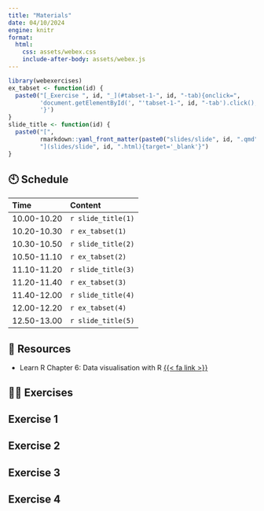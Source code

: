```yaml
---
title: "Materials"
date: 04/10/2024
engine: knitr
format: 
  html:
    css: assets/webex.css
    include-after-body: assets/webex.js
---
```


```r
library(webexercises)
ex_tabset <- function(id) {
  paste0("[_Exercise ", id, "_](#tabset-1-", id, "-tab){onclick=",
         'document.getElementById(', "'tabset-1-", id, "-tab').click();",
         '}')
}
slide_title <- function(id) {
  paste0("[", 
         rmarkdown::yaml_front_matter(paste0("slides/slide", id, ".qmd"))$title,
         "](slides/slide", id, ".html){target='_blank'}")
}
```


## 🕙 Schedule


Time | Content 
:-----------|:-----------------|
10.00-10.20 | `r slide_title(1)` |     
10.20-10.30 | `r ex_tabset(1)` |     
10.30-10.50 | `r slide_title(2)`  |     
10.50-11.10 | `r ex_tabset(2)` |      
11.10-11.20 | `r slide_title(3)`  |     
11.20-11.40 | `r ex_tabset(3)` |     
11.40-12.00 | `r slide_title(4)`  |     
12.00-12.20 | `r ex_tabset(4)` |     
12.50-13.00 | `r slide_title(5)`  |      

## 📑 Resources

- Learn R Chapter 6: Data visualisation with R [{{< fa link >}}](https://learnr.numbat.space/chapter6){target="_blank"}

## 🏋️‍♀️ Exercises

::: panel-tabset

## Exercise 1


## Exercise 2


## Exercise 3

## Exercise 4

:::